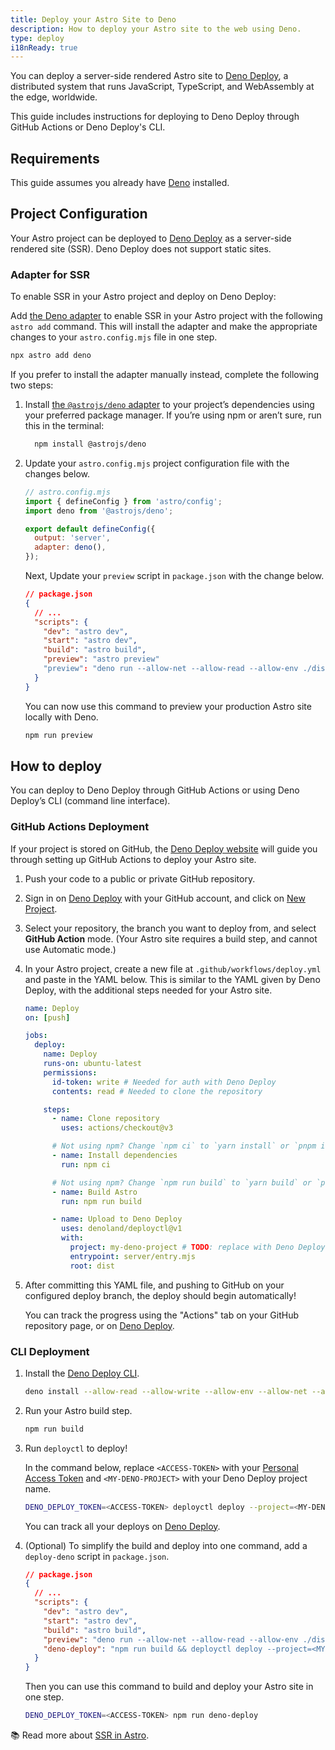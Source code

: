 ```yaml
---
title: Deploy your Astro Site to Deno
description: How to deploy your Astro site to the web using Deno.
type: deploy
i18nReady: true
---
```


You can deploy a server-side rendered Astro site to [Deno Deploy](https://deno.com/deploy), a distributed system that runs JavaScript, TypeScript, and WebAssembly at the edge, worldwide.

This guide includes instructions for deploying to Deno Deploy through GitHub Actions or Deno Deploy's CLI.

## Requirements

This guide assumes you already have [Deno](https://deno.land/) installed.

## Project Configuration

Your Astro project can be deployed to [Deno Deploy](https://deno.com/deploy) as a server-side rendered site (SSR). Deno Deploy does not support static sites.

### Adapter for SSR

To enable SSR in your Astro project and deploy on Deno Deploy:

Add [the Deno adapter](/en/astro/guides/integrations-guide/deno/) to enable SSR in your Astro project with the following `astro add` command. This will install the adapter and make the appropriate changes to your `astro.config.mjs` file in one step.

```bash
npx astro add deno
```

If you prefer to install the adapter manually instead, complete the following two steps:

1. Install [the `@astrojs/deno` adapter](https://github.com/withastro/astro/tree/main/packages/integrations/deno) to your project’s dependencies using your preferred package manager. If you’re using npm or aren’t sure, run this in the terminal:

    ```bash
      npm install @astrojs/deno
    ```

1. Update your `astro.config.mjs` project configuration file with the changes below.

    ```js ins={3,6-7}
    // astro.config.mjs
    import { defineConfig } from 'astro/config';
    import deno from '@astrojs/deno';

    export default defineConfig({
      output: 'server',
      adapter: deno(),
    });
    ```

    Next, Update your `preview` script in `package.json` with the change below.

    ```json del={8} ins={9}
    // package.json
    {
      // ...
      "scripts": {
        "dev": "astro dev",
        "start": "astro dev",
        "build": "astro build",
        "preview": "astro preview"
        "preview": "deno run --allow-net --allow-read --allow-env ./dist/server/entry.mjs"
      }
    }
    ```
    
    You can now use this command to preview your production Astro site locally with Deno.
    
    ```bash
    npm run preview
    ```

## How to deploy

You can deploy to Deno Deploy through GitHub Actions or using Deno Deploy’s CLI (command line interface).

### GitHub Actions Deployment

If your project is stored on GitHub, the [Deno Deploy website](https://dash.deno.com/) will guide you through setting up GitHub Actions to deploy your Astro site.

1. Push your code to a public or private GitHub repository.

1. Sign in on [Deno Deploy](https://dash.deno.com/) with your GitHub account, and click on [New Project](https://dash.deno.com).

1. Select your repository, the branch you want to deploy from, and select **GitHub Action** mode. (Your Astro site requires a build step, and cannot use Automatic mode.)
   
1. In your Astro project, create a new file at `.github/workflows/deploy.yml` and paste in the YAML below. This is similar to the YAML given by Deno Deploy, with the additional steps needed for your Astro site.

    ```yaml
    name: Deploy
    on: [push]

    jobs:
      deploy:
        name: Deploy
        runs-on: ubuntu-latest
        permissions:
          id-token: write # Needed for auth with Deno Deploy
          contents: read # Needed to clone the repository

        steps:
          - name: Clone repository
            uses: actions/checkout@v3

          # Not using npm? Change `npm ci` to `yarn install` or `pnpm i`
          - name: Install dependencies
            run: npm ci
    
          # Not using npm? Change `npm run build` to `yarn build` or `pnpm run build`
          - name: Build Astro
            run: npm run build

          - name: Upload to Deno Deploy
            uses: denoland/deployctl@v1
            with:
              project: my-deno-project # TODO: replace with Deno Deploy project name
              entrypoint: server/entry.mjs
              root: dist
    ```

1. After committing this YAML file, and pushing to GitHub on your configured deploy branch, the deploy should begin automatically!

   You can track the progress using the "Actions" tab on your GitHub repository page, or on [Deno Deploy](https://dash.deno.com).


### CLI Deployment

1. Install the [Deno Deploy CLI](https://deno.com/deploy/docs/deployctl).

    ```bash
    deno install --allow-read --allow-write --allow-env --allow-net --allow-run --no-check -r -f https://deno.land/x/deploy/deployctl.ts
    ```

1. Run your Astro build step.

    ```bash
    npm run build
    ```

1. Run `deployctl` to deploy!

   In the command below, replace `<ACCESS-TOKEN>` with your [Personal Access Token](https://dash.deno.com/user/access-tokens) and `<MY-DENO-PROJECT>` with your Deno Deploy project name.

    ```bash
    DENO_DEPLOY_TOKEN=<ACCESS-TOKEN> deployctl deploy --project=<MY-DENO-PROJECT> --no-static --include=./dist ./dist/server/entry.mjs
    ```
    
    You can track all your deploys on [Deno Deploy](https://dash.deno.com).

1. (Optional) To simplify the build and deploy into one command, add a `deploy-deno` script in `package.json`.

    ```json ins={9}
    // package.json
    {
      // ...
      "scripts": {
        "dev": "astro dev",
        "start": "astro dev",
        "build": "astro build",
        "preview": "deno run --allow-net --allow-read --allow-env ./dist/server/entry.mjs",
        "deno-deploy": "npm run build && deployctl deploy --project=<MY-DENO-PROJECT> --no-static --include=./dist ./dist/server/entry.mjs"
      }
    }
    ```
    
    Then you can use this command to build and deploy your Astro site in one step.
    
    ```bash
    DENO_DEPLOY_TOKEN=<ACCESS-TOKEN> npm run deno-deploy
    ```


📚 Read more about [SSR in Astro](/en/astro/guides/server-side-rendering/).
